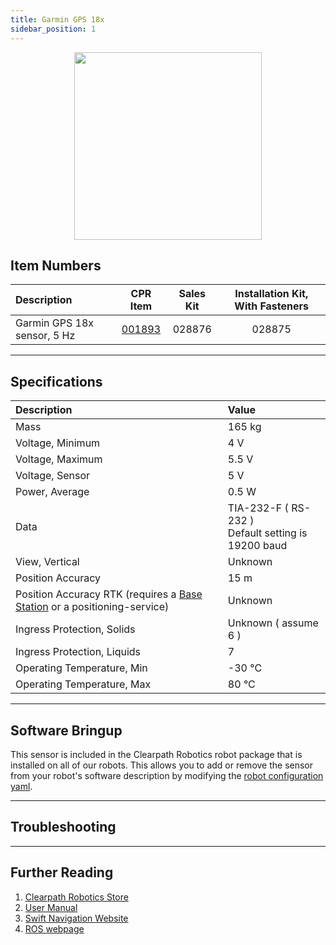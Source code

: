 ```yaml
---
title: Garmin GPS 18x
sidebar_position: 1
---
```



<center>
  <img
    src="/img/sensor_images/sensor_garmin_gps_18x_1.png"
    width="300"
  />
</center>

## Item Numbers

| Description                 |                         CPR Item                         | Sales Kit | Installation Kit, With Fasteners |
| :-------------------------- | :------------------------------------------------------: | :-------: | :------------------------------: |
| Garmin GPS 18x sensor, 5 Hz | [001893](/assets/pdf/clearpath_robotics_001893-TDS1.pdf) |  028876   |              028875              |

---

## Specifications

| Description                                                                                                | Value                                                   |
| :--------------------------------------------------------------------------------------------------------- | :------------------------------------------------------ |
| Mass                                                                                                       | 165 kg                                                  |
| Voltage, Minimum                                                                                           | 4 V                                                     |
| Voltage, Maximum                                                                                           | 5.5 V                                                   |
| Voltage, Sensor                                                                                            | 5 V                                                     |
| Power, Average                                                                                             | 0.5 W                                                   |
| Data                                                                                                       | TIA-232-F ( RS-232 )<br />Default setting is 19200 baud |
| View, Vertical                                                                                             | Unknown                                                 |
| Position Accuracy                                                                                          | 15 m                                                    |
| Position Accuracy RTK (requires a [Base Station](../../add-ons/base_station.mdx) or a positioning-service) | Unknown                                                 |
| Ingress Protection, Solids                                                                                 | Unknown ( assume 6 )                                    |
| Ingress Protection, Liquids                                                                                | 7                                                       |
| Operating Temperature, Min                                                                                 | -30 °C                                                  |
| Operating Temperature, Max                                                                                 | 80 °C                                                   |

---

## Software Bringup
This sensor is included in the Clearpath Robotics robot package that is installed on all of our robots.
This allows you to add or remove the sensor from your robot's software description by modifying the [robot configuration yaml](../../../../ros/config/yaml/sensors.mdx).

<YAML/>

---

## Troubleshooting

<Support />

---

## Further Reading

1.  [Clearpath Robotics Store](https://store.clearpathrobotics.com/collections/gps)
2.  [User Manual](/assets/pdf/clearpath_robotics_001893-TDS1.pdf)
3.  [Swift Navigation Website](https://www.garmin.com/en-CA/p/13195)
4.  [ROS webpage](https://github.com/ros-drivers/nmea_navsat_driver)
